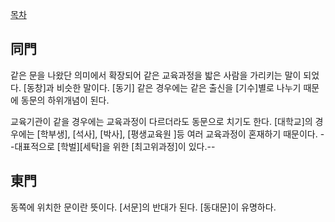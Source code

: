 [[목차]]
== 同門 ==
같은 문을 나왔단 의미에서 확장되어 같은 교육과정을 밟은 사람을 가리키는 말이 되었다. [동창]과 비슷한 말이다. [동기] 같은 경우에는 같은 출신을 [기수]별로 나누기 때문에 동문의 하위개념이 된다.

교육기관이 같을 경우에는 교육과정이 다르더라도 동문으로 치기도 한다. [대학교]의 경우에는 [학부생], [석사], [박사], [평생교육원 ]등 여러 교육과정이 혼재하기 때문이다. --대표적으로 [학벌][세탁]을 위한 [최고위과정]이 있다.--
== 東門 ==
동쪽에 위치한 문이란 뜻이다. [서문]의 반대가 된다. [동대문]이 유명하다.
